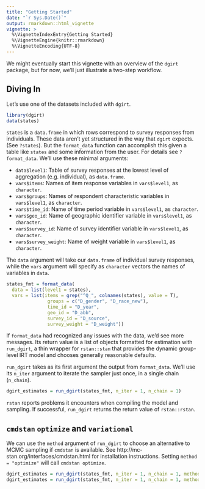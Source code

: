 ```yaml
---
title: "Getting Started"
date: "`r Sys.Date()`"
output: rmarkdown::html_vignette
vignette: >
  %\VignetteIndexEntry{Getting Started}
  %\VignetteEngine{knitr::rmarkdown}
  %\VignetteEncoding{UTF-8}
---
```


We might eventually start this vignette with an overview of the
`dgirt` package, but for now, we'll just illustrate a
two-step workflow.

## Diving In

Let's use one of the datasets included with `dgirt`.
```r
library(dgirt)
data(states)
```

`states` is a `data.frame` in which rows correspond to survey responses from
individuals. These data aren't yet structured in the way that `dgirt` expects.
(See `?states`). But the `format_data` function can accomplish this given a
table like `states` and some information from the user. For details see
`?format_data`. We'll use these minimal arguments:

  * `data$level1`: Table of survey responses at the lowest level of aggregation
    (e.g. individual), as `data.frame`.
  * `vars$items`: Names of item response variables in `vars$level1`, as
    `character`.
  * `vars$groups`: Names of respondent characteristic variables in
    `vars$level1`, as `character`.
  * `vars$time_id`: Name of time period variable in `vars$level1`, as
    `character`.
  * `vars$geo_id`: Name of geographic identifier variable in `vars$level1`, as
    `character`.
  * `vars$survey_id`: Name of survey identifier variable in `vars$level1`, as
    `character`.
  * `vars$survey_weight`: Name of weight variable in `vars$level1`, as
    `character`.

The `data` argument will take our `data.frame` of individual survey responses,
while the `vars` argument will specify as `character` vectors the names of
variables in `data`.

```r
states_fmt = format_data(
  data = list(level1 = states),
  vars = list(items = grep("^Q_", colnames(states), value = T),
               groups = c("D_gender", "D_race_new"),
               time_id = "D_year",
               geo_id = "D_abb",
               survey_id = "D_source",
               survey_weight = "D_weight"))
```

If `format_data` had recognized any issues with the data, we'd see more
messages.  Its return value is a list of objects formatted for estimation with
`run_dgirt`, a thin wrapper for `rstan::stan` that provides the dynamic
group-level IRT model and chooses generally reasonable defaults. 

`run_dgirt` takes as its first argument the output from `format_data`. We'll
use its `n_iter` argument to iterate the sampler just once, in a single 
chain (`n_chain`).

```r
dgirt_estimates = run_dgirt(states_fmt, n_iter = 1, n_chain = 1)
```

`rstan` reports problems it encounters when compiling the model and sampling.
If successful, `run_dgirt` returns the return value of `rstan::rstan`.

## `cmdstan` `optimize` and `variational`

We can use the `method` argument of `run_dgirt` to choose an alternative to
MCMC sampling if `cmdstan` is available. See
http://mc-stan.org/interfaces/cmdstan.html for installation instructions.
Setting `method = "optimize"` will call `cmdstan optimize`.

```r
dgirt_estimates = run_dgirt(states_fmt, n_iter = 1, n_chain = 1, method = "optimize")
dgirt_estimates = run_dgirt(states_fmt, n_iter = 1, n_chain = 1, method = "variational")
```
